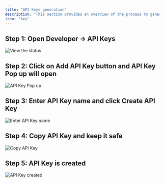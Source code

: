 ```yaml
---
title: "API Keys generation"
description: "This section provides an overview of the process to generate API keys for your Dodo Payments account."
icon: "key"
---
```


## Step 1: Open Developer → API Keys

<Frame>
    <img src="/images/guides/api/API 1.png" alt="View the status"/>
</Frame>

## Step 2: Click on Add API Key button and API Key Pop up will open 

<Frame>
    <img src="/images/guides/api/API 2.png" alt="API Key Pop up"/>
</Frame>

## Step 3: Enter API Key name and click Create API Key 

<Frame>
    <img src="/images/guides/api/API 3.png" alt="Enter API Key name"/>
</Frame>

## Step 4: Copy API Key and keep it safe

<Frame>
    <img src="/images/guides/api/API 4.png" alt="Copy API Key"/>
</Frame>

## Step 5: API Key is created 

<Frame>
    <img src="/images/guides/api/API 5.png" alt="API Key created"/>
</Frame>